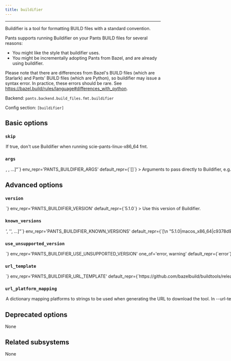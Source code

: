 ```yaml
---
title: buildifier
---
```



---

Buildifier is a tool for formatting BUILD files with a standard convention.

Pants supports running Buildifier on your Pants BUILD files for several reasons:

- You might like the style that buildifier uses.
- You might be incrementally adopting Pants from Bazel, and are already using buildifier.

Please note that there are differences from Bazel&#x27;s BUILD files (which are Starlark) and Pants&#x27; BUILD files (which are Python), so buildifier may issue a syntax error. In practice, these errors should be rare. See https://bazel.build/rules/language#differences_with_python.

Backend: <span className="color--primary">`pants.backend.build_files.fmt.buildifier`</span>

Config section: <span className="color--primary">`[buildifier]`</span>

<span className={styles.options}>

## Basic options

### `skip`

<Option
  cli_repr={`--[no-]buildifier-skip`}
  env_repr='PANTS_BUILDIFIER_SKIP'
  default_repr={`False`}
>

If true, don&#x27;t use Buildifier when running `scie-pants-linux-x86_64 fmt`.

</Option>

### `args`

<Option
  cli_repr={`--buildifier-args="[<shell_str>, <shell_str>, ...]"`}
  env_repr='PANTS_BUILDIFIER_ARGS'
  default_repr={`[]`}
>

Arguments to pass directly to Buildifier, e.g. `--buildifier-args='-lint=fix'`.

</Option>

## Advanced options

### `version`

<Option
  cli_repr={`--buildifier-version=<str>`}
  env_repr='PANTS_BUILDIFIER_VERSION'
  default_repr={`5.1.0`}
>

Use this version of Buildifier.

</Option>

### `known_versions`

<Option
  cli_repr={`--buildifier-known-versions="['<str>', '<str>', ...]"`}
  env_repr='PANTS_BUILDIFIER_KNOWN_VERSIONS'
  default_repr={`[\n  "5.1.0|macos_x86_64|c9378d9f4293fc38ec54a08fbc74e7a9d28914dae6891334401e59f38f6e65dc|7125968",\n  "5.1.0|macos_arm64 |745feb5ea96cb6ff39a76b2821c57591fd70b528325562486d47b5d08900e2e4|7334498",\n  "5.1.0|linux_x86_64|52bf6b102cb4f88464e197caac06d69793fa2b05f5ad50a7e7bf6fbd656648a3|7226100",\n  "5.1.0|linux_arm64 |917d599dbb040e63ae7a7e1adb710d2057811902fdc9e35cce925ebfd966eeb8|7171938"\n]`}
>

Known versions to verify downloads against.

Each element is a pipe-separated string of `version|platform|sha256|length`, where:

```
- `version` is the version string
- `platform` is one of [linux_arm64,linux_x86_64,macos_arm64,macos_x86_64],
- `sha256` is the 64-character hex representation of the expected sha256
digest of the download file, as emitted by `shasum -a 256`
- `length` is the expected length of the download file in bytes, as emitted by
`wc -c`
```

E.g., `3.1.2|macos_x86_64|6d0f18cd84b918c7b3edd0203e75569e0c7caecb1367bbbe409b44e28514f5be|42813`.

Values are space-stripped, so pipes can be indented for readability if necessary.

</Option>

### `use_unsupported_version`

<Option
  cli_repr={`--buildifier-use-unsupported-version=<UnsupportedVersionUsage>`}
  env_repr='PANTS_BUILDIFIER_USE_UNSUPPORTED_VERSION'
  one_of='error, warning'
  default_repr={`error`}
>

What action to take in case the requested version of Buildifier is not supported.

Supported Buildifier versions: unspecified

</Option>

### `url_template`

<Option
  cli_repr={`--buildifier-url-template=<str>`}
  env_repr='PANTS_BUILDIFIER_URL_TEMPLATE'
  default_repr={`https://github.com/bazelbuild/buildtools/releases/download/{version}/buildifier-{platform}`}
>

URL to download the tool, either as a single binary file or a compressed file (e.g. zip file). You can change this to point to your own hosted file, e.g. to work with proxies or for access via the filesystem through a `file:$abspath` URL (e.g. `file:/this/is/absolute`, possibly by [templating the buildroot in a config file](https://www.pantsbuild.org/v2.16/docs/options#config-file-entries)).

Use `{version}` to have the value from --version substituted, and `{platform}` to have a value from --url-platform-mapping substituted in, depending on the current platform. For example, https://github.com/.../protoc-&#123;version&#125;-&#123;platform&#125;.zip.

</Option>

### `url_platform_mapping`

<Option
  cli_repr={`--buildifier-url-platform-mapping="{'key1': val1, 'key2': val2, ...}"`}
  env_repr='PANTS_BUILDIFIER_URL_PLATFORM_MAPPING'
  default_repr={`{\n  "linux_arm64": "linux-arm64",\n  "linux_x86_64": "linux-amd64",\n  "macos_arm64": "darwin-arm64",\n  "macos_x86_64": "darwin-amd64"\n}`}
>

A dictionary mapping platforms to strings to be used when generating the URL to download the tool.

In --url-template, anytime the `{platform}` string is used, Pants will determine the current platform, and substitute `{platform}` with the respective value from your dictionary.

For example, if you define `{"macos_x86_64": "apple-darwin", "linux_x86_64": "unknown-linux"}`, and run Pants on Linux with an intel architecture, then `{platform}` will be substituted in the --url-template option with unknown-linux.

</Option>

## Deprecated options

None

## Related subsystems

None

</span>
